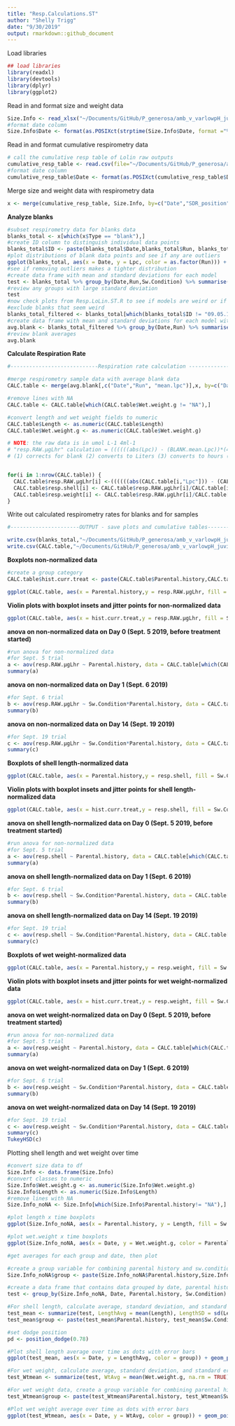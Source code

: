 ```yaml
---
title: "Resp.Calculations.ST"
author: "Shelly Trigg"
date: "9/30/2019"
output: rmarkdown::github_document
---
```


Load libraries
```r
## load libraries
library(readxl)
library(devtools)
library(dplyr)
library(ggplot2)
```

Read in and format size and weight data
```r
Size.Info <- read_xlsx("~/Documents/GitHub/P_generosa/amb_v_varlowpH_juvis/data/Shell_length_data.xlsx") #read Size.info data
#format date column
Size.Info$Date <- format(as.POSIXct(strptime(Size.Info$Date, format ="%Y%m%d")),format="%m.%d.%y")
```

Read in and format cumulative respirometry data
```r
# call the cumulative resp table of Lolin raw outputs
cumulative_resp_table <- read.csv(file="~/Documents/GitHub/P_generosa/amb_v_varlowpH_juvis/data/SDR/Cumulative_resp_alpha0.4.csv", header=T, stringsAsFactors = FALSE) #read Size.info data
#format date column
cumulative_resp_table$Date <- format(as.POSIXct(cumulative_resp_table$Date,format="%m.%d.%y"),format="%m.%d.%y")
```

Merge size and weight data with respirometry data
```r
x <- merge(cumulative_resp_table, Size.Info, by=c("Date","SDR_position", "Run"))
```

**Analyze blanks** 

```r
#subset respirometry data for blanks data
blanks_total <- x[which(x$Type == "blank"),]
#create ID column to distinguish individual data points
blanks_total$ID <- paste(blanks_total$Date,blanks_total$Run, blanks_total$SDR_position, sep = ".")
#plot distributions of blank data points and see if any are outliers
ggplot(blanks_total, aes(x = Date, y = Lpc, color = as.factor(Run))) + geom_point() + theme_bw() + ggtitle("Raw resp. rate in blanks") + ylab("Raw respiration rate (Lpc slope)")
#see if removing outliers makes a tighter distribution
#create data frame with mean and standard deviations for each model
test <- blanks_total %>% group_by(Date,Run,Sw.Condition) %>% summarise(n = n(), mean.lpc = mean(Lpc), mean.leq = mean(Leq), mean.lz = mean(Lz), sd.lpc = sd(Lpc), sd.leq = sd(Leq), sd.lz = sd(Lz))
#review any groups with large standard deviation
test
#now check plots from Resp.LoLin.ST.R to see if models are weird or if trend is abnormal
#exclude blanks that seem weird
blanks_total_filtered <- blanks_total[which(blanks_total$ID != "09.05.19.1.C5" & blanks_total$ID != "09.05.19.1.B5" & blanks_total$ID != "09.05.19.2.B5" & blanks_total$ID != "09.06.19.1.A6" & blanks_total$ID != "09.19.19.1.A1"),]
#create data frame with mean and standard deviations for each model without weird data points
avg.blank <- blanks_total_filtered %>% group_by(Date,Run) %>% summarise(n = n(), mean.lpc = mean(Lpc), mean.leq = mean(Leq), mean.lz = mean(Lz), sd.lpc = sd(Lpc), sd.leq = sd(Leq), sd.lz = sd(Lz))
#review blank averages
avg.blank
```

**Calculate Respiration Rate**
```r
#----------------------------Respiration rate calculation -------------------------------------------

#merge respirometry sample data with average blank data
CALC.table <- merge(avg.blank[,c("Date","Run", "mean.lpc")],x, by=c("Date","Run")) 

#remove lines with NA
CALC.table <- CALC.table[which(CALC.table$Wet.weight.g != "NA"),]

#convert length and wet weight fields to numeric
CALC.table$Length <- as.numeric(CALC.table$Length)
CALC.table$Wet.weight.g <- as.numeric(CALC.table$Wet.weight.g)

# NOTE: the raw data is in umol L-1 4ml-1
# "resp.RAW.µgLhr" calculation = ((((((abs(Lpc)) - (BLANK.mean.Lpc))*(4/1000))*(60))*31.998))
# (1) corrects for blank (2) converts to Liters (3) converts to hours (4) converts moles to grams; final unit = µg O2 L-1 h-1


for(i in 1:nrow(CALC.table)) {
  CALC.table$resp.RAW.µgLhr[i] <-((((((abs(CALC.table[i,"Lpc"])) - (CALC.table[i,"mean.lpc"]))*(4/1000))*(60))*31.998))
  CALC.table$resp.shell[i] <- CALC.table$resp.RAW.µgLhr[i]/CALC.table[i,"Length"] #per cm shell length
  CALC.table$resp.weight[i] <- CALC.table$resp.RAW.µgLhr[i]/CALC.table[i,"Wet.weight.g"] #per gram wet weight
}
```


Write out calculated respirometry rates for blanks and for samples
```r
#----------------------OUTPUT - save plots and cumulative tables-----------------------------------------

write.csv(blanks_total,"~/Documents/GitHub/P_generosa/amb_v_varlowpH_juvis/data/SDR/All.blank.resp.rates.csv", row.names=FALSE, quote = FALSE)
write.csv(CALC.table,"~/Documents/GitHub/P_generosa/amb_v_varlowpH_juvis/data/SDR/Final.resp.rates.csv", row.names=FALSE, quote = FALSE) 
```

**Boxplots non-normalized data**
```r
#create a group category
CALC.table$hist.curr.treat <- paste(CALC.table$Parental.history,CALC.table$Sw.Condition, sep = "_")

ggplot(CALC.table, aes(x = Parental.history,y = resp.RAW.µgLhr, fill = Sw.Condition)) + geom_boxplot() +facet_wrap(~Date) + theme_bw() + ggtitle("Boxplots of non-normalized respirometry data") + ylab("ug O2/L*hr")
```

**Violin plots with boxplot insets and jitter points for non-normalized data**
```r
ggplot(CALC.table, aes(x = hist.curr.treat,y = resp.RAW.µgLhr, fill = Sw.Condition)) + geom_violin(trim = FALSE) + geom_boxplot(width = 0.15) + geom_jitter(shape =16, size = 2,position= position_jitter(0.05)) +facet_wrap(~Date) + theme_bw() + ggtitle("Non-normalized respirometry data") + ylab("ug O2/L*hr") + xlab("parental_current treatment") + theme(axis.text.x = element_text(angle = 45, hjust = 1))
```

**anova on non-normalized data on Day 0 (Sept. 5 2019, before treatment started)**
```r
#run anova for non-normalized data
#for Sept. 5 trial
a <- aov(resp.RAW.µgLhr ~ Parental.history, data = CALC.table[which(CALC.table$Date == "09.05.19"),])
summary(a)
```

**anova on non-normalized data on Day 1 (Sept. 6 2019)**
```r
#for Sept. 6 trial
b <- aov(resp.RAW.µgLhr ~ Sw.Condition*Parental.history, data = CALC.table[which(CALC.table$Date == "09.06.19"),])
summary(b)
```

**anova on non-normalized data on Day 14 (Sept. 19 2019)**
```r
#for Sept. 19 trial 
c <- aov(resp.RAW.µgLhr ~ Sw.Condition*Parental.history, data = CALC.table[which(CALC.table$Date == "09.19.19"),])
summary(c)
```


**Boxplots of shell length-normalized data **
```r

ggplot(CALC.table, aes(x = Parental.history,y = resp.shell, fill = Sw.Condition)) + geom_boxplot() +facet_wrap(~Date) + theme_bw() + ggtitle("Shell length-normalized respirometry data") + ylab("ug O2/L*hr*cm.shell.length") 
```


**Violin plots with boxplot insets and jitter points for shell length-normalized data**
```r
ggplot(CALC.table, aes(x = hist.curr.treat,y = resp.shell, fill = Sw.Condition)) + geom_violin(trim = FALSE) + geom_boxplot(width = 0.15) + geom_jitter(shape =16, size = 2,position= position_jitter(0.05)) +facet_wrap(~Date) + theme_bw() + ggtitle("Respirometry data normalized by shell length") + ylab("ug O2/L*hr*cm.shell.length") + xlab("parental_current treatment") + theme(axis.text.x = element_text(angle = 45, hjust = 1))
```

**anova on shell length-normalized data on Day 0 (Sept. 5 2019, before treatment started)**
```r
#run anova for non-normalized data
#for Sept. 5 trial
a <- aov(resp.shell ~ Parental.history, data = CALC.table[which(CALC.table$Date == "09.05.19"),])
summary(a)
```

**anova on shell length-normalized data on Day 1 (Sept. 6 2019)**
```r
#for Sept. 6 trial
b <- aov(resp.shell ~ Sw.Condition*Parental.history, data = CALC.table[which(CALC.table$Date == "09.06.19"),])
summary(b)
```

**anova on shell length-normalized data on Day 14 (Sept. 19 2019)**
```r
#for Sept. 19 trial 
c <- aov(resp.shell ~ Sw.Condition*Parental.history, data = CALC.table[which(CALC.table$Date == "09.19.19"),])
summary(c)
```

**Boxplots of wet weight-normalized data **
```r
ggplot(CALC.table, aes(x = Parental.history,y = resp.weight, fill = Sw.Condition)) + geom_boxplot() +facet_wrap(~Date) + theme_bw() + ggtitle("Wet weight-normalized respirometry data") + ylab("ug O2/L*hr*gram.wet.weight") 
```

**Violin plots with boxplot insets and jitter points for wet weight-normalized data**
```r
ggplot(CALC.table, aes(x = hist.curr.treat,y = resp.weight, fill = Sw.Condition)) + geom_violin(trim = FALSE) + geom_boxplot(width = 0.15) + geom_jitter(shape =16, size = 2,position= position_jitter(0.05)) +facet_wrap(~Date) + theme_bw() + ggtitle("Respirometry data normalized by wet weight") + ylab("ug O2/L*hr*gram.wet.weight") + xlab("parental_current treatment") + theme(axis.text.x = element_text(angle = 45, hjust = 1))
```

**anova on wet weight-normalized data on Day 0 (Sept. 5 2019, before treatment started)**
```r
#run anova for non-normalized data
#for Sept. 5 trial
a <- aov(resp.weight ~ Parental.history, data = CALC.table[which(CALC.table$Date == "09.05.19"),])
summary(a)
```

**anova on wet weight-normalized data on Day 1 (Sept. 6 2019)**
```r
#for Sept. 6 trial
b <- aov(resp.weight ~ Sw.Condition*Parental.history, data = CALC.table[which(CALC.table$Date == "09.06.19"),])
summary(b)
```

**anova on wet weight-normalized data on Day 14 (Sept. 19 2019)**
```r
#for Sept. 19 trial 
c <- aov(resp.weight ~ Sw.Condition*Parental.history, data = CALC.table[which(CALC.table$Date == "09.19.19"),])
summary(c)
TukeyHSD(c)
```

Plotting shell length and wet weight over time
```r
#convert size data to df
Size.Info <- data.frame(Size.Info)
#convert classes to numeric
Size.Info$Wet.weight.g <- as.numeric(Size.Info$Wet.weight.g)
Size.Info$Length <- as.numeric(Size.Info$Length)
#remove lines with NA 
Size.Info_noNA <- Size.Info[which(Size.Info$Parental.history!= "NA"),]

#plot length x time boxplots
ggplot(Size.Info_noNA, aes(x = Parental.history, y = Length, fill = Sw.Condition)) + geom_boxplot() + facet_wrap(~Date) + theme_bw() + ggtitle("Shell length over time") + ylab("shell length (cm)")

#plot wet.weight x time boxplots
ggplot(Size.Info_noNA, aes(x = Date, y = Wet.weight.g, color = Parental.history,fill = Sw.Condition)) + geom_boxplot() + theme_bw() + ggtitle("Wet weight over time") + ylab("wet weight (g)")

#get averages for each group and date, then plot 

#create a group variable for combining parental history and sw.condition information
Size.Info_noNA$group <- paste(Size.Info_noNA$Parental.history,Size.Info_noNA$Sw.Condition, sep = "_")

#create a data frame that contains data grouped by date, parental history, and sw. condition
test <- group_by(Size.Info_noNA, Date, Parental.history, Sw.Condition)

#For shell length, calculate average, standard deviation, and standard error
test_mean <- summarize(test, LengthAvg = mean(Length), LengthSD = sd(Length), LengthSE = sd(Length)/(sqrt(n())))
test_mean$group <- paste(test_mean$Parental.history, test_mean$Sw.Condition, sep = "_")

#set dodge position
pd <- position_dodge(0.78)

#Plot shell length average over time as dots with error bars
ggplot(test_mean, aes(x = Date, y = LengthAvg, color = group)) + geom_point(position = pd) + geom_errorbar(data = test_mean, aes(ymin = LengthAvg-LengthSE, ymax = LengthAvg+LengthSE), width = 0.1, position = pd) + theme_bw()+ ggtitle("mean shell length over time (error bars = SE)")

#For wet weight, calculate average, standard deviation, and standard error
test_Wtmean <- summarize(test, WtAvg = mean(Wet.weight.g, na.rm = TRUE), WtSD = sd(Wet.weight.g, na.rm = TRUE), WtSE = sd(Wet.weight.g, na.rm = TRUE)/(sqrt(n())))

#For wet weight data, create a group variable for combining parental history and sw.condition information
test_Wtmean$group <- paste(test_Wtmean$Parental.history, test_Wtmean$Sw.Condition, sep = "_")

#Plot wet weight average over time as dots with error bars
ggplot(test_Wtmean, aes(x = Date, y = WtAvg, color = group)) + geom_point(position = pd) + geom_errorbar(data = test_Wtmean, aes(ymin = WtAvg-WtSE, ymax = WtAvg+WtSE), width = 0.1, position = pd) + theme_bw() + ggtitle("mean wet weight over time (error bars = SE)")
```
